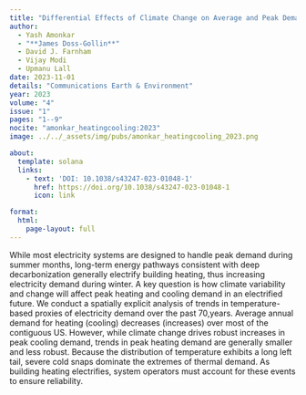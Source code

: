 ```yaml
---
title: "Differential Effects of Climate Change on Average and Peak Demand for Heating and Cooling Across the Contiguous USA"
author:
  - Yash Amonkar
  - "**James Doss-Gollin**"
  - David J. Farnham
  - Vijay Modi
  - Upmanu Lall
date: 2023-11-01
details: "Communications Earth & Environment"
year: 2023
volume: "4"
issue: "1"
pages: "1--9"
nocite: "amonkar_heatingcooling:2023"
image: ../../_assets/img/pubs/amonkar_heatingcooling_2023.png

about:
  template: solana
  links:
    - text: 'DOI: 10.1038/s43247-023-01048-1'
      href: https://doi.org/10.1038/s43247-023-01048-1
      icon: link

format:
  html:
    page-layout: full
---
```


While most electricity systems are designed to handle peak demand during summer months, long-term energy pathways consistent with deep decarbonization generally electrify building heating, thus increasing electricity demand during winter. A key question is how climate variability and change will affect peak heating and cooling demand in an electrified future. We conduct a spatially explicit analysis of trends in temperature-based proxies of electricity demand over the past 70\,years. Average annual demand for heating (cooling) decreases (increases) over most of the contiguous US. However, while climate change drives robust increases in peak cooling demand, trends in peak heating demand are generally smaller and less robust. Because the distribution of temperature exhibits a long left tail, severe cold snaps dominate the extremes of thermal demand. As building heating electrifies, system operators must account for these events to ensure reliability.

:::{#bibliography}
:::